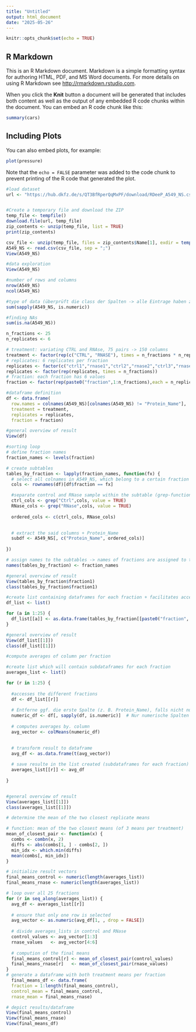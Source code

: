```yaml
---
title: "Untitled"
output: html_document
date: "2025-05-26"
---
```


```r
knitr::opts_chunk$set(echo = TRUE)
```

## R Markdown

This is an R Markdown document. Markdown is a simple formatting syntax for authoring HTML, PDF, and MS Word documents. For more details on using R Markdown see <http://rmarkdown.rstudio.com>.

When you click the **Knit** button a document will be generated that includes both content as well as the output of any embedded R code chunks within the document. You can embed an R code chunk like this:

```r
summary(cars)
```

## Including Plots

You can also embed plots, for example:

```r
plot(pressure)
```

Note that the `echo = FALSE` parameter was added to the code chunk to prevent printing of the R code that generated the plot.


```r
#load dataset
url <- "https://hub.dkfz.de/s/QT3BfRperQqMxPF/download/RDeeP_A549_NS.csv.zip"


#Create a temporary file and download the ZIP
temp_file <- tempfile()
download.file(url, temp_file)
zip_contents <- unzip(temp_file, list = TRUE)
print(zip_contents)

csv_file <- unzip(temp_file, files = zip_contents$Name[1], exdir = tempdir())
A549_NS <- read.csv(csv_file, sep = ";")
View(A549_NS)
```

```r
#data exploration
View(A549_NS)

#number of rows and columns
nrow(A549_NS)
ncol(A549_NS)

#type of data (überprüft die class der Spalten -> alle Eintrage haben zwangsweise dieselbe class)
sum(sapply(A549_NS, is.numeric))

#finding NAs
sum(is.na(A549_NS))
```



```r
n_fractions <- 25
n_replicates <- 6

# treatment: variating CTRL and RNAse, 75 pairs -> 150 columns 
treatment <- factor(rep(c("CTRL", "RNASE"), times = n_fractions * n_replicates/2))
# replicates: 6 replicates per fraction
replicates <- factor(c("ctrl1","rnase1","ctrl2","rnase2","ctrl3","rnase3"))
replicates <- factor(rep(replicates, times = n_fractions))
# fraction: each fraction has 6 values
fraction <- factor(rep(paste0("fraction",1:n_fractions),each = n_replicates)) 

```


```r
#dataframe definition
df <- data.frame(
  row.names = colnames(A549_NS)[colnames(A549_NS) != "Protein_Name"], 
  treatment = treatment, 
  replicates = replicates, 
  fraction = fraction)

#general overview of result
View(df)
```

```r
#sorting loop 
# define fraction names
fraction_names <- levels(fraction)

# create subtables
tables_by_fraction <- lapply(fraction_names, function(fx) {
  # select all colnames in A549_NS, which belong to a certain fraction
  cols <- rownames(df)[df$fraction == fx]

  #separate control and RNase sample within the subtable (grep-function searches for the word "Ctrl" or "RNase among the columnnames -> generally searches for textpatterns in vectors)
  ctrl_cols <- grep("Ctrl",cols, value = TRUE)
  RNase_cols <- grep("RNase",cols, value = TRUE)
  
  ordered_cols <- c(ctrl_cols, RNase_cols)

  
  # extract the said columns + Protein_Name
  subdf <- A549_NS[, c("Protein_Name", ordered_cols)]
  
})

# assign names to the subtables -> names of fractions are assigned to the different subtables in chronological order
names(tables_by_fraction) <- fraction_names

#general overview of result
View(tables_by_fraction$fraction1)
class(tables_by_fraction$fraction1)

```

```r
#create list containing dataframes for each fraction + facilitates access to different fractions
df_list <- list()

for (a in 1:25) {
  df_list[[a]] <- as.data.frame(tables_by_fraction[[paste0("fraction", a)]])
}

#general overview of result
View(df_list[[1]])
class(df_list[[1]])

```




```r
#compute averages of column per fraction

#create list which will contain subdataframes for each fraction
averages_list <- list()

for (r in 1:25) {
  
  #accesses the different fractions
  df <- df_list[[r]]  
  
  # Entferne ggf. die erste Spalte (z. B. Protein_Name), falls nicht numerisch
  numeric_df <- df[, sapply(df, is.numeric)]  # Nur numerische Spalten auswählen
  
  # computes averages by. column
  avg_vector <- colMeans(numeric_df)

  
  # transform result to dataframe
  avg_df <- as.data.frame(t(avg_vector))
  
  # save resulte in the list created (subdataframes for each fraction)
  averages_list[[r]] <- avg_df
  
}


#general overview of result
View(averages_list[[1]])
class(averages_list[[1]])

```

```r
# determine the mean of the two closest replicate means

# function: mean of the two closest means (of 3 means per treatment)
mean_of_closest_pair <- function(x) {
  combs <- combn(x, 2)
  diffs <- abs(combs[1, ] - combs[2, ])
  min_idx <- which.min(diffs)
  mean(combs[, min_idx])
}

# initialize result vectors
final_means_control <- numeric(length(averages_list))
final_means_rnase <- numeric(length(averages_list))

# loop over all 25 fractions
for (r in seq_along(averages_list)) {
  avg_df <- averages_list[[r]]
  
  # ensure that only one row is selected
  avg_vector <- as.numeric(avg_df[1, , drop = FALSE])
  
  # divide averages_lists in control and RNase
  control_values <- avg_vector[1:3]
  rnase_values   <- avg_vector[4:6]
  
  # compution of the final means
  final_means_control[r] <- mean_of_closest_pair(control_values)
  final_means_rnase[r]   <- mean_of_closest_pair(rnase_values)
}
# generate a dataframe with both treatment means per fraction
  final_means_df <- data.frame(
  fraction = 1:length(final_means_control),
  control_mean = final_means_control,
  rnase_mean = final_means_rnase)

# depict results/dataframe
View(final_means_control)
View(final_means_rnase)
View(final_means_df)

```
